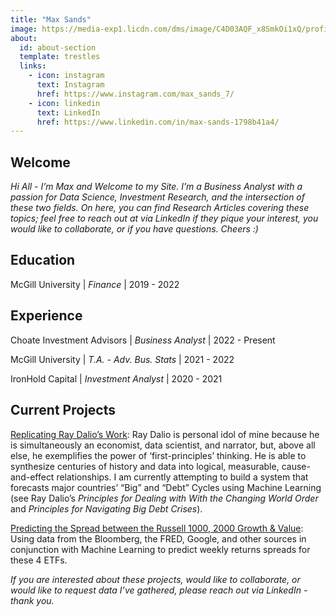 ```yaml
---
title: "Max Sands"
image: https://media-exp1.licdn.com/dms/image/C4D03AQF_x8SmkOi1xQ/profile-displayphoto-shrink_400_400/0/1650212094989?e=1674691200&v=beta&t=7dhrZLhTJ_kepdA76K4yv6O_LnFXEaAY5MCRnZugmiA
about:
  id: about-section
  template: trestles
  links:
    - icon: instagram
      text: Instagram
      href: https://www.instagram.com/max_sands_7/
    - icon: linkedin
      text: LinkedIn
      href: https://www.linkedin.com/in/max-sands-1798b41a4/
---
```


## Welcome

*Hi All - I'm Max and Welcome to my Site. I'm a Business Analyst with a passion for Data Science, Investment Research, and the intersection of these two fields. On here, you can find Research Articles covering these topics; feel free to reach out at via LinkedIn if they pique your interest, you would like to collaborate, or if you have questions. Cheers :)*

::: {#about-section}
## Education

McGill University \| *Finance* \| 2019 - 2022

## Experience

Choate Investment Advisors \| *Business Analyst* \| 2022 - Present

McGill University \| *T.A. - Adv. Bus. Stats* \| 2021 - 2022

IronHold Capital \| *Investment Analyst* \| 2020 - 2021
:::

## Current Projects

[Replicating Ray Dalio's Work]{.underline}: Ray Dalio is personal idol of mine because he is simultaneously an economist, data scientist, and narrator, but, above all else, he exemplifies the power of 'first-principles' thinking. He is able to synthesize centuries of history and data into logical, measurable, cause-and-effect relationships. I am currently attempting to build a system that forecasts major countries' "Big" and "Debt" Cycles using Machine Learning (see Ray Dalio's *Principles for Dealing with With the Changing World Order* and *Principles for Navigating Big Debt Crises*).

[Predicting the Spread between the Russell 1000, 2000 Growth & Value]{.underline}: Using data from the Bloomberg, the FRED, Google, and other sources in conjunction with Machine Learning to predict weekly returns spreads for these 4 ETFs.

*If you are interested about these projects, would like to collaborate, or would like to request data I've gathered, please reach out via LinkedIn - thank you.*
